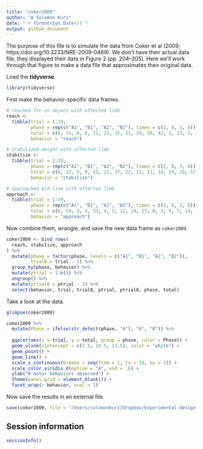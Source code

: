 ```yaml
---
title: "coker2009"
author: "A Solomon Kurz"
date: "`r format(Sys.Date())`"
output: github_document
---
```


The purpose of this file is to simulate the data from Coker et al (2009; https://doi.org/10.3233/NRE-2009-0469). We don't have their actual data file, they displayed their data in Figure 2 (pp. 204--205). Here we'll work through that figure to make a data file that approximates their original data.

Load the **tidyverse**.

```r
library(tidyverse)
```

First make the behavior-specific data frames.

```r
# reached for an object with affected limb
reach <-
  tibble(trial = 1:19,
         phase = rep(c("A1", "B1", "A2", "B2"), times = c(2, 8, 3, 6)),
         total = c(0, 11, 8, 4, 12, 23, 15, 11, 29, 50, 42, 1, 13, 3, 35, 20, 46, 10, 18),
         behavior = "reach") 

# stabilized weight with affected limb
stabilize <-
  tibble(trial = 1:19,
         phase = rep(c("A1", "B1", "A2", "B2"), times = c(2, 8, 3, 6)),
         total = c(6, 22, 9, 9, 11, 21, 37, 22, 13, 11, 14, 19, 28, 17, 31, 31, 24, 40, 15),
         behavior = "stabilize") 

# approached mid-line with affected limb
approach <-
  tibble(trial = 1:19,
         phase = rep(c("A1", "B1", "A2", "B2"), times = c(2, 8, 3, 6)),
         total = c(6, 14, 3, 3, 33, 4, 5, 12, 14, 17, 8, 3, 9, 7, 14, 13, 33, 10, 20),
         behavior = "approach") 
```

Now combine them, wrangle, and save the new data frame as `coker2009`.

```r
coker2009 <- bind_rows(
  reach, stabilize, approach
) %>% 
  mutate(phase = factor(phase, levels = c("A1", "B1", "A2", "B2")),
         trial0 = trial - 1) %>% 
  group_by(phase, behavior) %>% 
  mutate(ptrial = 1:n()) %>% 
  ungroup() %>% 
  mutate(ptrial0 = ptrial - 1) %>% 
  select(behavior, trial, trial0, ptrial, ptrial0, phase, total)
```

Take a look at the data.

```r
glimpse(coker2009)
```

```r
coker2009 %>% 
  mutate(Phase = ifelse(str_detect(phase, "A"), "A", "B")) %>% 
  
  ggplot(aes(x = trial, y = total, group = phase, color = Phase)) +
  geom_vline(xintercept = c(2.5, 10.5, 13.5), color = "white") +
  geom_point() +
  geom_line() +
  scale_x_continuous(breaks = seq(from = 1, to = 19, by = 2)) +
  scale_color_viridis_d(option = "A", end = .6) +
  ylab("# motor behaviors observed") +
  theme(panel.grid = element_blank()) +
  facet_wrap(~ behavior, ncol = 1)
```

Now save the results in an external file.

```r
save(coker2009, file = "/Users/solomonkurz/Dropbox/Experimental-design-and-the-GLMM/sketches/data/coker2009.rda")
```

## Session information

```r
sessionInfo()
```

